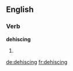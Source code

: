 
==English==

===Verb===
'''dehiscing'''

# {{present participle of|dehisce}}

[[de:dehiscing]]
[[fr:dehiscing]]
